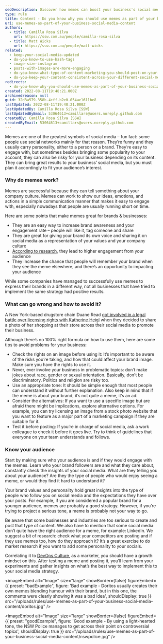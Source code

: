 ```yaml
---
seoDescription: Discover how memes can boost your business's social media engagement and brand awareness with expert tips on effective use.
type: rule
title: Content - Do you know why you should use memes as part of your business social media content?
uri: use-memes-as-part-of-your-business-social-media-content
authors:
  - title: Camilla Rosa Silva
    url: https://ssw.com.au/people/camilla-rosa-silva
  - title: Matt Wicks
    url: https://ssw.com.au/people/matt-wicks
related:
  - keep-your-social-media-updated
  - do-you-know-to-use-hash-tags
  - image-size-instagram
  - posts-with-images-are-more-engaging
  - do-you-know-what-type-of-content-marketing-you-should-post-on-your-socials
  - do-you-keep-your-content-consistent-across-your-different-social-media-platforms
redirects:
  - do-you-know-why-you-should-use-memes-as-part-of-your-business-social-media-content
created: 2022-08-11T19:48:21.000Z
archivedreason: null
guid: 32d3a579-358b-4cff-b2e0-054ae1611be8
lastUpdated: 2022-08-11T19:48:21.000Z
lastUpdatedBy: Camilla Rosa Silva [SSW]
lastUpdatedByEmail: 53064613+camillars@users.noreply.github.com
createdBy: Camilla Rosa Silva [SSW]
createdByEmail: 53064613+camillars@users.noreply.github.com
---
```


Memes are one of the greatest symbols of social media – fun fact: some people use social networks mainly for that reason. They’re funny and they usually carry personality, either to a person or a brand. They’re easy to engage with, but sometimes besides bringing some popularity to your account, they can also be risky for your business depending on its content. They can bring great results to your business’ social media, but you must plan it accordingly to fit your audience’s interest.
### Why do memes work?

Memes are successful because they can tell something about your company culture. Memes can work to show our ideas, emotions, and actions in a simple communication manner that makes it easy to engage with, especially nowadays that people are usually running short on time.

Here are some points that make memes great for brands & businesses:

* They are an easy way to increase brand awareness and your engagement rate – people will like it, tag someone and share
* They are great for giving your brand its own voice and sharing it on social media as a representation of your values and your company culture
* [According to research](https://medium.com/%40DashHudson/do-memes-get-better-instagram-engagement-than-other-photos-fcce7c591b9d), they lead to higher engagement from your audience
* They increase the chance that people will remember your brand when they see the meme elsewhere, and there’s an opportunity to impacting your audience

While some companies have managed to successfully use memes to express their brands in a different way, not all businesses that have tried to implement the same strategy had positive results.

### What can go wrong and how to avoid it?

A New York-based drugstore chain Duane Read [got involved in a legal battle over licensing rights with Katherine Heigl](https://edition.cnn.com/2014/04/10/showbiz/katherine-heigl-duane-reade-lawsuit/) when they decided to share a photo of her shopping at their store across their social media to promote their business.

Although there’s no 100% right formula on how to use them, here are some tips to avoid problems for your business:

* Check the rights on an image before using it: It’s important to be aware of the risks you’re taking, and how that could affect your brand image. Make sure you have the rights to use it.
* Never, ever involve your business in problematic topics: don’t make jokes about race, gender or sexual orientation. Basically, don’t be discriminatory. Politics and religion are risky too.
* Use an appropriate tone: It should be simple enough that most people can understand it without further explanation. Also keep in mind that if the meme is about your brand, it’s not quite a meme, it’s an ad.
* Consider the alternatives: If you want to use a specific image but are afraid there might be implications, explore alternative options. For example, you can try licensing an image from a stock photo website that you want to feature as a major part of a marketing campaign if they are suitable for it.
* Test it before posting: If you’re in charge of social media, ask a work colleague to check it before it goes live. Try to think of guidelines that everyone on your team understands and follows.

### Know your audience

Start by making sure who your audience is and if they would engage with the memes. Learn who your brand followers are and what they care about, constantly check the insights of your social media. What are they telling you about your audience? Are they the type of people who would enjoy seeing a meme, or would they find it hard to understand it?

Your brand values and personality hold great insights into the type of people who follow you on social media and the expectations they have over your posts. For example, if you are considered a popular brand for a younger audience, memes are probably a good strategy. However, if you’re trying to project a serious tone, a meme is probably not your way to go.

Be aware that some businesses and industries are too serious to create and post that type of content. We also have to mention that some social media don’t quite have the right audience for a meme, for example: LinkedIn. We suggest a bit of research: check what your competitors are posting and if they use memes too, how do they approach it? It’s a great exercise to do market research if you want to add some personality to your socials.

Correlating it to [DevOps Culture](https://docs.microsoft.com/en-us/devops/what-is-devops), as a marketer, you should have a growth mindset on this. After testing a meme and posting it, you’ll learn from your experiments and gather insights on what’s the best way to implement this to your social media strategy.

<imageEmbed
  alt="Image"
  size="large"
  showBorder={false}
  figureEmbed={{
    preset: "badExample",
    figure: 'Bad example - Doritos usually creates their own memes blending humour with their brand, but in this one, the comments were clearly showing it was a bad idea',
    shouldDisplay: true
  }}
  src="/uploads/rules/use-memes-as-part-of-your-business-social-media-content/doritos.jpg"
/>

<imageEmbed
  alt="Image"
  size="large"
  showBorder={false}
  figureEmbed={{
    preset: "goodExample",
    figure: 'Good example - By using a light-hearted tone, the NSW Police manages to get across their point on controversial topics',
    shouldDisplay: true
  }}
  src="/uploads/rules/use-memes-as-part-of-your-business-social-media-content/nswpolice.jpg"
/>
